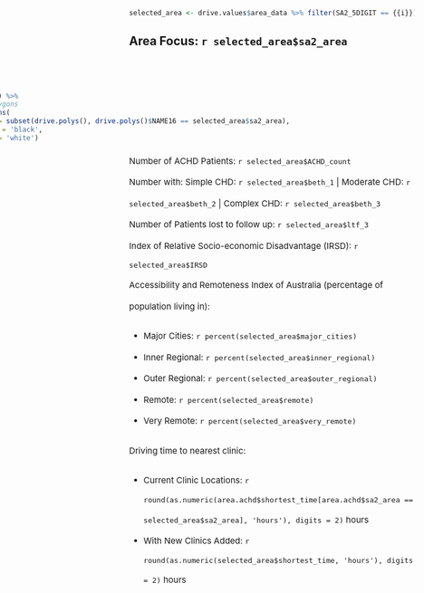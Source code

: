 
``` r
selected_area <- drive.values$area_data %>% filter(SA2_5DIGIT == {{i}})
```

## Area Focus: `r selected_area$sa2_area` 

&nbsp; 

<div style= "float:right;
             position: relative;
             left: -220px;
             ">
``` r
leaflet() %>%
            addTiles() %>%
            # Add Polygons
            addPolygons(
                data = subset(drive.polys(), drive.polys()$NAME16 == selected_area$sa2_area),
                color = 'black',
                fill = 'white')
```
</div>


<div style= "line-height: 2.5;
             font-size: 15px;">
Number of ACHD Patients: `r selected_area$ACHD_count`  
Number with: Simple CHD: `r selected_area$beth_1` | Moderate CHD: `r selected_area$beth_2` | Complex CHD: `r selected_area$beth_3`  
Number of Patients lost to follow up: `r selected_area$ltf_3`  
Index of Relative Socio-economic Disadvantage (IRSD): `r selected_area$IRSD`  
Accessibility and Remoteness Index of Australia (percentage of population living in):  

* Major Cities: `r percent(selected_area$major_cities)`  
* Inner Regional: `r percent(selected_area$inner_regional)`  
* Outer Regional: `r percent(selected_area$outer_regional)`  
* Remote: `r percent(selected_area$remote)`  
* Very Remote: `r percent(selected_area$very_remote)`  

Driving time to nearest clinic:  

* Current Clinic Locations: `r round(as.numeric(area.achd$shortest_time[area.achd$sa2_area == selected_area$sa2_area], 'hours'), digits = 2)` hours
* With New Clinics Added: `r round(as.numeric(selected_area$shortest_time, 'hours'), digits = 2)` hours

</div>

